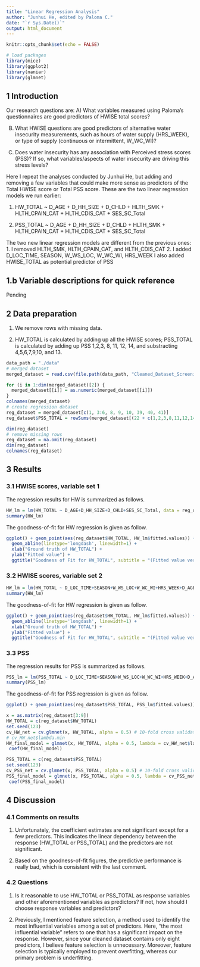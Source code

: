 ```yaml
---
title: "Linear Regression Analysis"
author: "Junhui He, edited by Paloma C."
date: "`r Sys.Date()`"
output: html_document
---
```


```r
knitr::opts_chunk$set(echo = FALSE)
```

```r
# load packages
library(mice)
library(ggplot2)
library(naniar)
library(glmnet)
```

## 1 Introduction

Our research questions are:
A) What variables measured using Paloma's questionnaires are good predictors of HWISE total scores?

B) What HWISE questions are good predictors of alternative water insecurity measurements, such as hours of water supply (HRS_WEEK), or type of supply (continuous or intermittent, W_WC_WI)?

C) Does water insecurity has any association with Perceived stress scores (PSS)? If so, what variables/aspects of water insecurity are driving this stress levels?


Here I repeat the analyses conducted by Junhui He, but adding and removing a few variables that could make more sense as predictors of the Total HWISE score or Total PSS score. These are the two linear regression models we run earlier:

1. HW_TOTAL ~ D_AGE + D_HH_SIZE + D_CHLD + HLTH_SMK + HLTH_CPAIN_CAT + HLTH_CDIS_CAT + SES_SC_Total

2. PSS_TOTAL ~ D_AGE + D_HH_SIZE + D_CHLD + HLTH_SMK + HLTH_CPAIN_CAT + HLTH_CDIS_CAT + SES_SC_Total

The two new linear regression models are different from the previous ones:
1. I removed HLTH_SMK, HLTH_CPAIN_CAT, and HLTH_CDIS_CAT
2. I added D_LOC_TIME, SEASON, W_WS_LOC, W_WC_WI, HRS_WEEK
I also added HWISE_TOTAL as potential predictor of PSS

## 1.b Variable descriptions for quick reference

Pending


## 2 Data preparation

1. We remove rows with missing data.

2. HW_TOTAL is calculated by adding up all the HWISE scores; PSS_TOTAL is calculated by adding up PSS 1,2,3, 8, 11, 12, 14, and substracting 4,5,6,7,9,10, and 13.

```r

data_path = "./data"
# merged dataset
merged_dataset = read.csv(file.path(data_path, "Cleaned_Dataset_Screening_HWISE_PSS_V2.csv"), stringsAsFactors = FALSE)

for (i in 1:dim(merged_dataset)[2]) {
  merged_dataset[[i]] = as.numeric(merged_dataset[[i]])
}
colnames(merged_dataset)
# create regression dataset
reg_dataset = merged_dataset[c(1, 3:6, 8, 9, 10, 39, 40, 41)]
reg_dataset$PSS_TOTAL = rowSums(merged_dataset[(22 + c(1,2,3,8,11,12,14))]) - rowSums(merged_dataset[(22 + c(4,5,6,7,9,10,13))])

dim(reg_dataset)
# remove missing rows
reg_dataset = na.omit(reg_dataset)
dim(reg_dataset)
colnames(reg_dataset)
```

## 3 Results

### 3.1 HWISE scores, variable set 1

The regression results for HW is summarized as follows.

```r
HW_lm = lm(HW_TOTAL ~ D_AGE+D_HH_SIZE+D_CHLD+SES_SC_Total, data = reg_dataset)
summary(HW_lm)
```
The goodness-of-fit for HW regression is given as follow.

```r
ggplot() + geom_point(aes(reg_dataset$HW_TOTAL, HW_lm$fitted.values)) +
  geom_abline(linetype='longdash', linewidth=1) +
  xlab("Ground truth of HW_TOTAL") + 
  ylab("Fitted value") + 
  ggtitle("Goodness of Fit for HW_TOTAL", subtitle = "(Fitted value versus ground truth for HW_TOTAL)")
```
### 3.2 HWISE scores, variable set 2

```r
HW_lm = lm(HW_TOTAL ~ D_LOC_TIME+SEASON+W_WS_LOC+W_WC_WI+HRS_WEEK+D_AGE+D_HH_SIZE+D_CHLD+SES_SC_Total, data = reg_dataset)
summary(HW_lm)
```


The goodness-of-fit for HW regression is given as follow.

```r
ggplot() + geom_point(aes(reg_dataset$HW_TOTAL, HW_lm$fitted.values)) +
  geom_abline(linetype='longdash', linewidth=1) +
  xlab("Ground truth of HW_TOTAL") + 
  ylab("Fitted value") + 
  ggtitle("Goodness of Fit for HW_TOTAL", subtitle = "(Fitted value versus ground truth for HW_TOTAL)")
```

### 3.3 PSS

The regression results for PSS is summarized as follows.

```r
PSS_lm = lm(PSS_TOTAL ~ D_LOC_TIME+SEASON+W_WS_LOC+W_WC_WI+HRS_WEEK+D_AGE+D_HH_SIZE+D_CHLD+SES_SC_Total+HW_TOTAL, data = reg_dataset)
summary(PSS_lm)
```

The goodness-of-fit for PSS regression is given as follow.


```r
ggplot() + geom_point(aes(reg_dataset$PSS_TOTAL, PSS_lm$fitted.values)) + geom_abline(linetype='longdash', linewidth=1) + xlab("Ground truth of PSS_TOTAL") + ylab("Fitted value") + ggtitle("Goodness of Fit for PSS_TOTAL", subtitle = "(Fitted value versus ground truth for HW_TOTAL)")
```


```r
x = as.matrix(reg_dataset[3:9])
HW_TOTAL = c(reg_dataset$HW_TOTAL)
set.seed(123)
cv_HW_net = cv.glmnet(x, HW_TOTAL, alpha = 0.5) # 10-fold cross validation
# cv_HW_net$lambda.min
HW_final_model = glmnet(x, HW_TOTAL, alpha = 0.5, lambda = cv_HW_net$lambda.min)
 coef(HW_final_model)
```

```r
PSS_TOTAL = c(reg_dataset$PSS_TOTAL)
set.seed(123)
cv_PSS_net = cv.glmnet(x, PSS_TOTAL, alpha = 0.5) # 10-fold cross validation
PSS_final_model = glmnet(x, PSS_TOTAL, alpha = 0.5, lambda = cv_PSS_net$lambda.min)
 coef(PSS_final_model)
```

## 4 Discussion

### 4.1 Comments on results

1. Unfortunately, the coefficient estimates are not significant except for a few predictors. This indicates the linear dependency between the response (HW_TOTAL or PSS_TOTAL) and the predictors are not significant.

2. Based on the goodness-of-fit figures, the predictive performance is really bad, which is consistent with the last comment.

### 4.2 Questions

1. Is it reasonable to use HW_TOTAL or PSS_TOTAL as response variables and other aforementioned variables as predictors? If not, how should I choose response variables and predictors?

2. Previously, I mentioned feature selection, a method used to identify the most influential variables among a set of predictors. Here, "the most influential variable" refers to one that has a significant impact on the response. However, since your cleaned dataset contains only eight predictors, I believe feature selection is unnecessary. Moreover, feature selection is typically employed to prevent overfitting, whereas our primary problem is underfitting.
